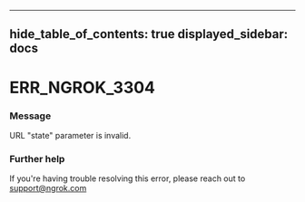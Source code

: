 

---
hide_table_of_contents: true
displayed_sidebar: docs
---


# ERR_NGROK_3304

### Message
URL "state" parameter is invalid.

<ErrorDetails error="err_ngrok_3304" />



### Further help
If you're having trouble resolving this error, please reach out to [support@ngrok.com](mailto:support@ngrok.com?subject=Help%20with%20ERR_NGROK_3304)

